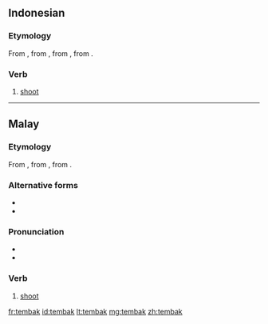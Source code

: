 ==Indonesian==

===Etymology===
From {{etyl|ms|id}} {{term|tembak|lang=ms}}, from {{term|timbak|lang=ms}}, from {{etyl|poz-mly-pro|id}} {{term/t|poz-mly-pro|*timbak}}, from {{etyl|pqw-pro|id}} {{term/t|pqw-pro|*ti(m)bak}}.

===Verb===
{{head|id|verb}}

# [[shoot]] {{gloss|to fire a shot}}

----

==Malay==

===Etymology===
From {{term|timbak|lang=ms}}, from {{etyl|poz-mly-pro|ms}} {{term/t|poz-mly-pro|*timbak}}, from {{etyl|pqw-pro|ms}} {{term/t|pqw-pro|*ti(m)bak}}.

===Alternative forms===
* {{l|ms|timbak}}
* {{l|ms|تيمبق|sc=Arab}}

===Pronunciation===
* {{IPA|/tembaʔ/|lang=ms}}
* {{rhymes|embaʔ|baʔ|aʔ|lang=ms}}

===Verb===
{{head|ms|verb|Jawi spelling|تيمبق}}

# [[shoot]] {{gloss|to fire a shot}}

[[fr:tembak]]
[[id:tembak]]
[[lt:tembak]]
[[mg:tembak]]
[[zh:tembak]]